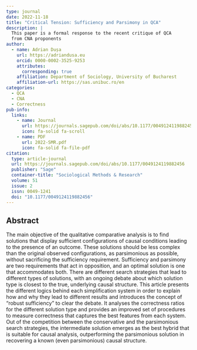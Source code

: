 ```yaml
---
type: journal
date: 2022-11-18
title: "Critical Tension: Sufficiency and Parsimony in QCA"
description: |
  This paper is a formal response to the recent critique of QCA
  from CNA proponents
author:
  - name: Adrian Dușa
    url: https://adriandusa.eu
    orcid: 0000-0002-3525-9253
    attributes:
      corresponding: true
    affiliation: Department of Sociology, University of Bucharest
    affiliation-url: https://sas.unibuc.ro/en
categories:
  - QCA
  - CNA
  - Correctness
pub-info:
  links:
    - name: Journal
      url: https://journals.sagepub.com/doi/abs/10.1177/0049124119882456
      icon: fa-solid fa-scroll
    - name: PDF
      url: 2022-SMR.pdf
      icon: fa-solid fa-file-pdf
citation:
  type: article-journal
  url: https://journals.sagepub.com/doi/abs/10.1177/0049124119882456
  publisher: "Sage"
  container-title: "Sociological Methods & Research"
  volume: 51
  issue: 2
  issn: 0049-1241
  doi: "10.1177/0049124119882456"
---
```


## Abstract

The main objective of the qualitative comparative analysis is to find solutions that display sufficient configurations of causal conditions leading to the presence of an outcome. These solutions should be less complex than the original observed configurations, as parsimonious as possible, without sacrificing the sufficiency requirement. Sufficiency and parsimony are two requirements that act in opposition, and an optimal solution is one that accommodates both. There are different search strategies that lead to different types of solutions, with an ongoing debate about which solution type is closest to the true, underlying causal structure. This article presents the different logics behind each simplification system in order to explain how and why they lead to different results and introduces the concept of "robust sufficiency" to clear the debate. It analyses the correctness ratios for the different solution type and provides an improved set of procedures to measure correctness that captures the best features from each system. Out of the competition between the conservative and the parsimonious search strategies, the intermediate solution emerges as the best hybrid that is suitable for causal analysis, outperforming the parsimonious solution in recovering a known (even parsimonious) causal structure.
